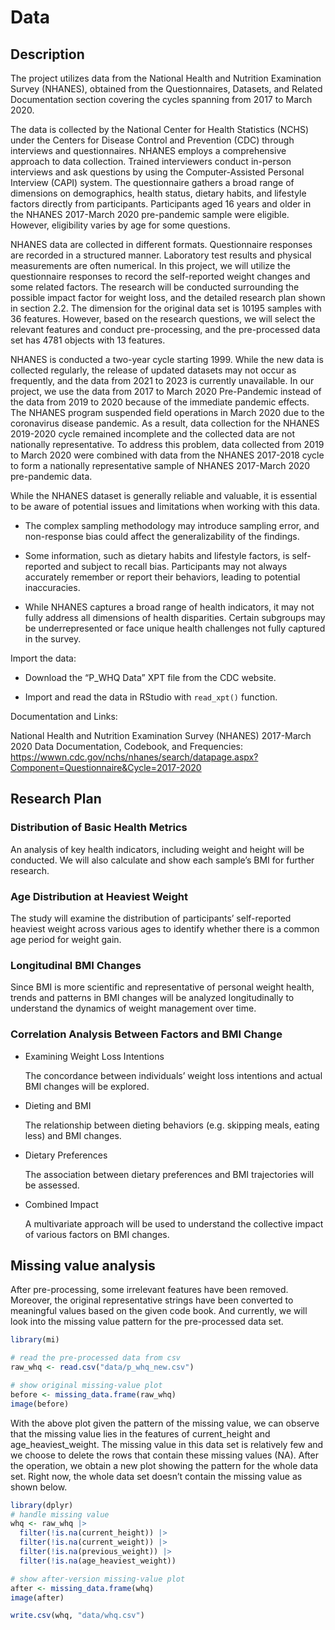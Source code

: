 # Data

## Description

The project utilizes data from the National Health and Nutrition Examination Survey (NHANES), obtained from the Questionnaires, Datasets, and Related Documentation section covering the cycles spanning from 2017 to March 2020.

The data is collected by the National Center for Health Statistics (NCHS) under the Centers for Disease Control and Prevention (CDC) through interviews and questionnaires. NHANES employs a comprehensive approach to data collection. Trained interviewers conduct in-person interviews and ask questions by using the Computer-Assisted Personal Interview (CAPI) system. The questionnaire gathers a broad range of dimensions on demographics, health status, dietary habits, and lifestyle factors directly from participants. Participants aged 16 years and older in the NHANES 2017-March 2020 pre-pandemic sample were eligible. However, eligibility varies by age for some questions.

NHANES data are collected in different formats. Questionnaire responses are recorded in a structured manner. Laboratory test results and physical measurements are often numerical. In this project, we will utilize the questionnaire responses to record the self-reported weight changes and some related factors. The research will be conducted surrounding the possible impact factor for weight loss, and the detailed research plan shown in section 2.2. The dimension for the original data set is 10195 samples with 36 features. However, based on the research questions, we will select the relevant features and conduct pre-processing, and the pre-processed data set has 4781 objects with 13 features.

NHANES is conducted a two-year cycle starting 1999. While the new data is collected regularly, the release of updated datasets may not occur as frequently, and the data from 2021 to 2023 is currently unavailable. In our project, we use the data from 2017 to March 2020 Pre-Pandemic instead of the data from 2019 to 2020 because of the immediate pandemic effects. The NHANES program suspended field operations in March 2020 due to the coronavirus disease pandemic. As a result, data collection for the NHANES 2019-2020 cycle remained incomplete and the collected data are not nationally representative. To address this problem, data collected from 2019 to March 2020 were combined with data from the NHANES 2017-2018 cycle to form a nationally representative sample of NHANES 2017-March 2020 pre-pandemic data.

While the NHANES dataset is generally reliable and valuable, it is essential to be aware of potential issues and limitations when working with this data.

-   The complex sampling methodology may introduce sampling error, and non-response bias could affect the generalizability of the findings.

-   Some information, such as dietary habits and lifestyle factors, is self-reported and subject to recall bias. Participants may not always accurately remember or report their behaviors, leading to potential inaccuracies.

-   While NHANES captures a broad range of health indicators, it may not fully address all dimensions of health disparities. Certain subgroups may be underrepresented or face unique health challenges not fully captured in the survey.

Import the data:

-   Download the "P_WHQ Data" XPT file from the CDC website.

-   Import and read the data in RStudio with `read_xpt()` function.

Documentation and Links:

National Health and Nutrition Examination Survey (NHANES) 2017-March 2020 Data Documentation, Codebook, and Frequencies: <https://wwwn.cdc.gov/nchs/nhanes/search/datapage.aspx?Component=Questionnaire&Cycle=2017-2020>

## Research Plan

### Distribution of Basic Health Metrics

An analysis of key health indicators, including weight and height will be conducted. We will also calculate and show each sample's BMI for further research.

### Age Distribution at Heaviest Weight

The study will examine the distribution of participants' self-reported heaviest weight across various ages to identify whether there is a common age period for weight gain.

### Longitudinal BMI Changes

Since BMI is more scientific and representative of personal weight health, trends and patterns in BMI changes will be analyzed longitudinally to understand the dynamics of weight management over time.

### Correlation Analysis Between Factors and BMI Change

-   Examining Weight Loss Intentions

    The concordance between individuals' weight loss intentions and actual BMI changes will be explored.

-   Dieting and BMI

    The relationship between dieting behaviors (e.g. skipping meals, eating less) and BMI changes.

-   Dietary Preferences

    The association between dietary preferences and BMI trajectories will be assessed.

-   Combined Impact

    A multivariate approach will be used to understand the collective impact of various factors on BMI changes.

## Missing value analysis

After pre-processing, some irrelevant features have been removed. Moreover, the original representative strings have been converted to meaningful values based on the given code book. And currently, we will look into the missing value pattern for the pre-processed data set.

```r

library(mi)

# read the pre-processed data from csv
raw_whq <- read.csv("data/p_whq_new.csv")

# show original missing-value plot
before <- missing_data.frame(raw_whq)
image(before)
```

With the above plot given the pattern of the missing value, we can observe that the missing value lies in the features of current_height and age_heaviest_weight. The missing value in this data set is relatively few and we choose to delete the rows that contain these missing values (NA). After the operation, we obtain a new plot showing the pattern for the whole data set. Right now, the whole data set doesn't contain the missing value as shown below.

```r
library(dplyr)
# handle missing value
whq <- raw_whq |>
  filter(!is.na(current_height)) |>
  filter(!is.na(current_weight)) |>
  filter(!is.na(previous_weight)) |>
  filter(!is.na(age_heaviest_weight))

# show after-version missing-value plot
after <- missing_data.frame(whq)
image(after)

write.csv(whq, "data/whq.csv")
```
